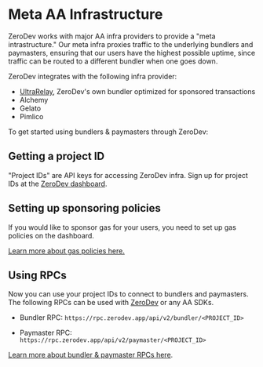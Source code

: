 # Meta AA Infrastructure

ZeroDev works with major AA infra providers to provide a "meta intrastructure."  Our meta infra proxies traffic to the underlying bundlers and paymasters, ensuring that our users have the highest possible uptime, since traffic can be routed to a different bundler when one goes down.

ZeroDev integrates with the following infra provider:

- [UltraRelay](/sdk/core-api/sponsor-gas#ultrarelay), ZeroDev's own bundler optimized for sponsored transactions
- Alchemy
- Gelato
- Pimlico

To get started using bundlers & paymasters through ZeroDev:

## Getting a project ID

"Project IDs" are API keys for accessing ZeroDev infra.  Sign up for project IDs at the [ZeroDev dashboard](https://dashboard.zerodev.app/).

## Setting up sponsoring policies

If you would like to sponsor gas for your users, you need to set up gas policies on the dashboard.

[Learn more about gas policies here.](/meta-infra/gas-policies)

## Using RPCs

Now you can use your project IDs to connect to bundlers and paymasters.  The following RPCs can be used with [ZeroDev](/) or any AA SDKs.

- Bundler RPC: `https://rpc.zerodev.app/api/v2/bundler/<PROJECT_ID>`

- Paymaster RPC: `https://rpc.zerodev.app/api/v2/paymaster/<PROJECT_ID>`

[Learn more about bundler & paymaster RPCs here](/meta-infra/rpcs).